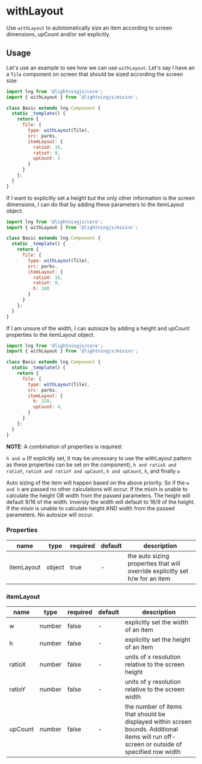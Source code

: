 
# withLayout

Use `withLayout` to autotomatically size an item according to screen dimensions, upCount and/or set explicitly.

## Usage

Let's use an example to see how we can use `withLayout`. Let's say I have an a `Tile` component on screen that should be sized according the screen size:

```js
import lng from '@lightningjs/core';
import { withLayout } from '@lightningjs/mixins';

class Basic extends lng.Component {
  static _template() {
    return {
      Tile: {
        type: withLayout(Tile),
        src: parks,
        itemLayout: {
          ratioX: 16,
          ratioY: 9,
          upCount: 5
        }
      }
    };
  }
}
```

If I want to explicitly set a height but the only other information is the screen dimensions, I can do that by adding these parameters to the itemLayout object.

```js
import lng from '@lightningjs/core';
import { withLayout } from '@lightningjs/mixins';

class Basic extends lng.Component {
  static _template() {
    return {
      Tile: {
        type: withLayout(Tile),
        src: parks,
        itemLayout: {
          ratioX: 16,
          ratioY: 9,
          h: 180
        }
      }
    };
  }
}
```

If I am unsure of the width, I can autosize by adding a height and upCount properties to the itemLayout object.

```js
import lng from '@lightningjs/core';
import { withLayout } from '@lightningjs/mixins';

class Basic extends lng.Component {
  static _template() {
    return {
      Tile: {
        type: withLayout(Tile),
        src: parks,
        itemLayout: {
          h: 320,
          upCount: 4,
        }
      }
    };
  }
}
```

**NOTE**: A combination of properties is required:

`h and w` (If explicitly set, it may be uncessary to use the withLayout pattern as these properties can be set on the component),
`h and ratioX and ratioY`,
`ratioX and ratioY and upCount`,
`h and upCount`,
`h`, and finally `w`

Auto sizing of the item will happen based on the above priority. So if the `w and h` are passed no other calculations will occur.
If the mixin is unable to calculate the height OR width from the passed parameters. The height will default 9/16 of the width. Inversly the width will default to 16/9 of the height.
If the mixin is unable to calculate height AND width from the passed parameters. No autosize will occur.

<Canvas>
  <Story id="mixins-withlayout--basic" />
</Canvas>

### Properties

name|type|required|default|description
--|--|--|--|--
itemLayout|object|true|-|the auto sizing properties that will override explicitly set h/w for an item

### itemLayout

name|type|required|default|description
--|--|--|--|--
w|number|false|-|explicitly set the width of an item
h|number|false|-|explicitly set the height of an item
ratioX|number|false|-|units of x resolution relative to the screen height
ratioY|number|false|-|units of y resolution relative to the screen width
upCount|number|false|-|the number of items that should be displayed within screen bounds. Additional items will run off-screen or outside of specified row width
